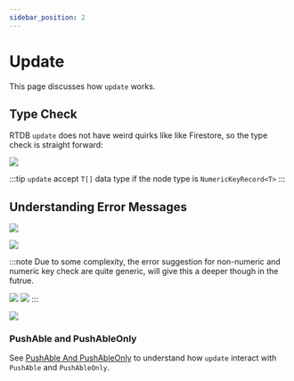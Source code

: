 ```yaml
---
sidebar_position: 2
---
```


# Update

This page discusses how `update` works.


## Type Check

RTDB `update` does not have weird quirks like like Firestore, so the type check is straight forward:

<Image
	src="https://github.com/tylim88/FirelordJSDoc/blob/main/static/firesage/update1.png?raw=true"
	text="update type checks"
/>

:::tip
`update` accept `T[]` data type if the node type is `NumericKeyRecord<T>`
:::

## Understanding Error Messages

<Image
	src="https://github.com/tylim88/FirelordJSDoc/blob/main/static/firesage/update2.png?raw=true"
	text="number of values does not match"
/>

<Image
	src="https://github.com/tylim88/FirelordJSDoc/blob/main/static/firesage/update3.png?raw=true"
	text="incorrect path"
/>

:::note
Due to some complexity, the error suggestion for non-numeric and numeric key check are quite generic, will give this a deeper though in the futrue.

<Image
	src="https://github.com/tylim88/FirelordJSDoc/blob/main/static/firesage/update4.png?raw=true"
	text="expect non-numeric key"
/>
<Image
	src="https://github.com/tylim88/FirelordJSDoc/blob/main/static/firesage/update5.png?raw=true"
	text="expect numeric key"
/>
:::

<Image
	src="https://github.com/tylim88/FirelordJSDoc/blob/main/static/firesage/update6.png?raw=true"
	text="child path cannot be child path of another child path"
/>

### PushAble and PushAbleOnly

See [PushAble And PushAbleOnly](/guides/pushable) to understand how `update` interact with `PushAble` and `PushAbleOnly`.
